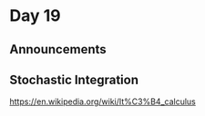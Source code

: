 # Day 19

## Announcements

## Stochastic Integration

[https://en.wikipedia.org/wiki/It%C3%B4_calculus](https://en.wikipedia.org/wiki/It%C3%B4_calculus)

